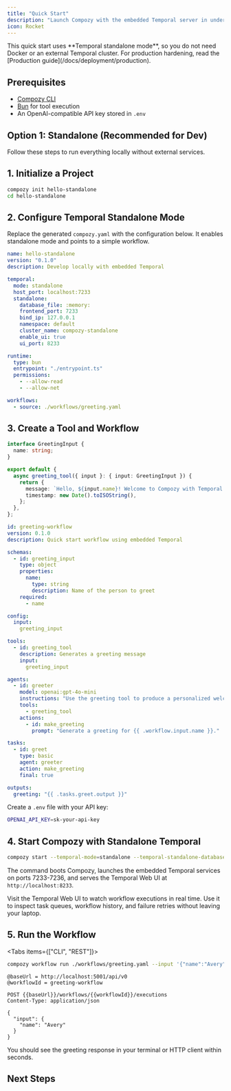 ```yaml
---
title: "Quick Start"
description: "Launch Compozy with the embedded Temporal server in under five minutes."
icon: Rocket
---
```


<Callout type="info">
This quick start uses **Temporal standalone mode**, so you do not need Docker or an external Temporal cluster. For production hardening, read the [Production guide](/docs/deployment/production).
</Callout>

## Prerequisites

- [Compozy CLI](/docs/core/getting-started/installation)
- [Bun](https://bun.sh/docs/installation) for tool execution
- An OpenAI-compatible API key stored in `.env`

## Option 1: Standalone (Recommended for Dev)

Follow these steps to run everything locally without external services.

## 1. Initialize a Project

```bash
compozy init hello-standalone
cd hello-standalone
```

## 2. Configure Temporal Standalone Mode

Replace the generated `compozy.yaml` with the configuration below. It enables standalone mode and points to a simple workflow.

```yaml title="compozy.yaml"
name: hello-standalone
version: "0.1.0"
description: Develop locally with embedded Temporal

temporal:
  mode: standalone
  host_port: localhost:7233
  standalone:
    database_file: :memory:
    frontend_port: 7233
    bind_ip: 127.0.0.1
    namespace: default
    cluster_name: compozy-standalone
    enable_ui: true
    ui_port: 8233

runtime:
  type: bun
  entrypoint: "./entrypoint.ts"
  permissions:
    - --allow-read
    - --allow-net

workflows:
  - source: ./workflows/greeting.yaml
```

## 3. Create a Tool and Workflow

```typescript title="entrypoint.ts"
interface GreetingInput {
  name: string;
}

export default {
  async greeting_tool({ input }: { input: GreetingInput }) {
    return {
      message: `Hello, ${input.name}! Welcome to Compozy with Temporal standalone mode.`,
      timestamp: new Date().toISOString(),
    };
  },
};
```

```yaml title="workflows/greeting.yaml"
id: greeting-workflow
version: 0.1.0
description: Quick start workflow using embedded Temporal

schemas:
  - id: greeting_input
    type: object
    properties:
      name:
        type: string
        description: Name of the person to greet
    required:
      - name

config:
  input:
    greeting_input

tools:
  - id: greeting_tool
    description: Generates a greeting message
    input:
      greeting_input

agents:
  - id: greeter
    model: openai:gpt-4o-mini
    instructions: "Use the greeting tool to produce a personalized welcome."
    tools:
      - greeting_tool
    actions:
      - id: make_greeting
        prompt: "Generate a greeting for {{ .workflow.input.name }}."

tasks:
  - id: greet
    type: basic
    agent: greeter
    action: make_greeting
    final: true

outputs:
  greeting: "{{ .tasks.greet.output }}"
```

Create a `.env` file with your API key:

```bash
OPENAI_API_KEY=sk-your-api-key
```

## 4. Start Compozy with Standalone Temporal

```bash
compozy start --temporal-mode=standalone --temporal-standalone-database=:memory:
```

The command boots Compozy, launches the embedded Temporal services on ports 7233-7236, and serves the Temporal Web UI at `http://localhost:8233`.

<Callout type="success">
Visit the Temporal Web UI to watch workflow executions in real time. Use it to inspect task queues, workflow history, and failure retries without leaving your laptop.
</Callout>

## 5. Run the Workflow

<Tabs items={["CLI", "REST"]}>
  <Tab>

  ```bash
  compozy workflow run ./workflows/greeting.yaml --input '{"name":"Avery"}'
  ```

  </Tab>
  <Tab>

  ```http title="test.http"
  @baseUrl = http://localhost:5001/api/v0
  @workflowId = greeting-workflow

  POST {{baseUrl}}/workflows/{{workflowId}}/executions
  Content-Type: application/json

  {
    "input": {
      "name": "Avery"
    }
  }
  ```

  </Tab>
</Tabs>

You should see the greeting response in your terminal or HTTP client within seconds.

## Next Steps

<ReferenceCardList cols={2}>
  <ReferenceCard
    title="Temporal Modes"
    description="Understand when to switch between remote and standalone"
    href="/docs/deployment/temporal-modes"
    icon="GitBranch"
  />
  <ReferenceCard
    title="Production Deployment"
    description="Harden your deployment with a remote Temporal cluster"
    href="/docs/deployment/production"
    icon="Shield"
  />
  <ReferenceCard
    title="Embedded Temporal"
    description="Learn how the standalone server is wired into Compozy"
    href="/docs/architecture/embedded-temporal"
    icon="Layers"
  />
  <ReferenceCard
    title="Troubleshooting"
    description="Fix startup timeouts, port conflicts, and SQLite issues"
    href="/docs/troubleshooting/temporal"
    icon="LifeBuoy"
  />
</ReferenceCardList>

